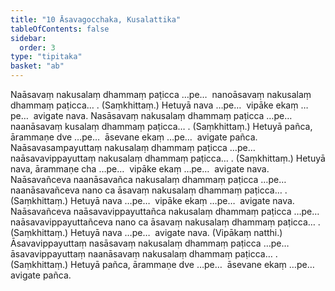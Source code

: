 ```yaml
---
title: "10 Āsavagocchaka, Kusalattika"
tableOfContents: false
sidebar:
  order: 3
type: "tipitaka"
basket: "ab"
---
```



<DynamicBreadcrumb />

<Division number="48">

<Paragraph number="130">
Naāsavaṃ nakusalaṃ dhammaṃ paṭicca …pe…  nanoāsavaṃ nakusalaṃ dhammaṃ paṭicca… . (Saṃkhittaṃ.)
</Paragraph>

<Paragraph number="131">
Hetuyā nava …pe…  vipāke ekaṃ …pe…  avigate nava.
</Paragraph>

</Division>
<Division number="49">

<Paragraph number="132">
Nasāsavaṃ nakusalaṃ dhammaṃ paṭicca …pe…  naanāsavaṃ kusalaṃ dhammaṃ paṭicca… . (Saṃkhittaṃ.)
</Paragraph>

<Paragraph number="133">
Hetuyā pañca, ārammaṇe dve …pe…  āsevane ekaṃ …pe…  avigate pañca.
</Paragraph>

</Division>
<Division number="50">

<Paragraph number="134">
Naāsavasampayuttaṃ nakusalaṃ dhammaṃ paṭicca …pe…  naāsavavippayuttaṃ nakusalaṃ dhammaṃ paṭicca… . (Saṃkhittaṃ.)
</Paragraph>

<Paragraph number="135">
Hetuyā nava, ārammaṇe cha …pe…  vipāke ekaṃ …pe…  avigate nava.
</Paragraph>

</Division>
<Division number="51">

<Paragraph number="136">
Naāsavañceva naanāsavañca nakusalaṃ dhammaṃ paṭicca …pe…  naanāsavañceva nano ca āsavaṃ nakusalaṃ dhammaṃ paṭicca… . (Saṃkhittaṃ.)
</Paragraph>

<Paragraph number="137">
Hetuyā nava …pe…  vipāke ekaṃ …pe…  avigate nava.
</Paragraph>

</Division>
<Division number="52">

<Paragraph number="138">
Naāsavañceva naāsavavippayuttañca nakusalaṃ dhammaṃ paṭicca …pe…  naāsavavippayuttañceva nano ca āsavaṃ nakusalaṃ dhammaṃ paṭicca… . (Saṃkhittaṃ.)
</Paragraph>

<Paragraph number="139">
Hetuyā nava …pe…  avigate nava. (Vipākaṃ natthi.)
</Paragraph>

</Division>
<Division number="53">

<Paragraph number="140">
Āsavavippayuttaṃ nasāsavaṃ nakusalaṃ dhammaṃ paṭicca …pe…  āsavavippayuttaṃ naanāsavaṃ nakusalaṃ dhammaṃ paṭicca… . (Saṃkhittaṃ.)
</Paragraph>

<Paragraph number="141">
Hetuyā pañca, ārammaṇe dve …pe…  āsevane ekaṃ …pe…  avigate pañca.
</Paragraph>
</Division>
